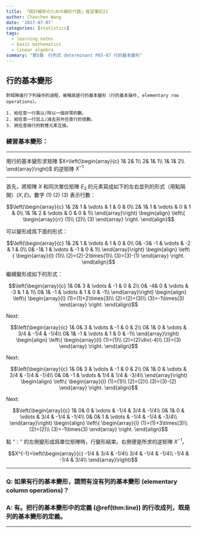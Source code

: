 ```yaml
---
title: 「統計解析のための線形代数」復習筆記21
author: Chaochen Wang
date: '2017-07-07'
categories: [statistics]
tags:
  - learning notes
  - basic mathematics
  - linear algebra
summary: "第5章　行列式 determinant P85-87 行的基本變形"
---
```


## 行的基本變形
```theorem
對矩陣進行下列操作的過程，被稱爲是行的基本變形（行的基本操作, elementary row operations）。

1. 給任意一行乘以/除以一個非零的數。
2. 給任意一行加上/減去另外任意行的倍數。
3. 將任意兩行的對應元素互換。
```

### 練習基本變形：

----

用行的基本變形求矩陣 $X=\left(\begin{array}{c}
1& 2& 1\\
2& 1& 1\\
1& 1& 2\\
\end{array}\right)$ 的逆矩陣 $X^{-1}$ <br>

----


首先，將矩陣 $X$ 和同次單位矩陣 $E_3$ 的元素寫成如下的左右並列的形式（用點隔開）$(X, E)$。數字 (1) (2) (3) 表示行數：<br>

$$\left(\begin{array}{c}
1& 2& 1 & \vdots & 1 & 0 & 0\\
2& 1& 1 & \vdots & 0 & 1 & 0\\
1& 1& 2 & \vdots & 0 & 0 & 1\\
\end{array}\right) \begin{align}
\left\{
\begin{array}{rr}
(1)\\
(2)\\
(3)
\end{array}
\right.
\end{align}$$

可以變形成爲下面的形式：

$$\left(\begin{array}{c}
1& 2& 1 & \vdots & 1 & 0 & 0\\
0& -3& -1 & \vdots & -2 & 1 & 0\\
0& -1& 1 & \vdots & -1 & 0 & 1\\
\end{array}\right) \begin{align}
\left\{
\begin{array}{l}
(1)\\
(2)=(2)-2\times(1)\\
(3)=(3)-(1)
\end{array}
\right.
\end{align}$$

繼續變形成如下的形式：

$$\left(\begin{array}{c}
1& 0& 3 & \vdots & -1 & 0 & 2\\
0& -4& 0 & \vdots & -3 & 1 & 1\\
0& 1& -1 & \vdots & 1 & 0 & -1\\
\end{array}\right) \begin{align}
\left\{
\begin{array}{l}
(1)=(1)+2\times(3)\\
(2)=(2)+(3)\\
(3)=-1\times(3)
\end{array}
\right.
\end{align}$$

Next:

$$\left(\begin{array}{c}
1& 0& 3 & \vdots & -1 & 0 & 2\\
0& 1& 0 & \vdots & 3/4 & -1/4 & -1/4\\
0& 1& -1 & \vdots & 1 & 0 & -1\\
\end{array}\right) \begin{align}
\left\{
\begin{array}{l}
(1)=(1)\\
(2)=(2)\div(-4)\\
(3)=(3)
\end{array}
\right.
\end{align}$$

Next:


$$\left(\begin{array}{c}
1& 0& 3 & \vdots & -1 & 0 & 2\\
0& 1& 0 & \vdots & 3/4 & -1/4 & -1/4\\
0& 0& -1 & \vdots & 1/4 & 1/4 & -3/4\\
\end{array}\right) \begin{align}
\left\{
\begin{array}{l}
(1)=(1)\\
(2)=(2)\\
(3)=(3)-(2)
\end{array}
\right.
\end{align}$$


Next:


$$\left(\begin{array}{c}
1& 0& 0 & \vdots & -1/4 & 3/4 & -1/4\\
0& 1& 0 & \vdots & 3/4 & -1/4 & -1/4\\
0& 0& 1 & \vdots & -1/4 & -1/4 & -3/4\\
\end{array}\right) \begin{align}
\left\{
\begin{array}{l}
(1)=(1)+3\times(3)\\
(2)=(2)\\
(3)=-1\times(3)
\end{array}
\right.
\end{align}$$

點 "$\vdots$" 的左側變形成爲單位矩陣時，行變形結束。右側便是所求的逆矩陣 $X^{-1}$。

$$X^{-1}=\left(\begin{array}{c}
-1/4 & 3/4 & -1/4\\
3/4 & -1/4 & -1/4\\
-1/4 & -1/4 & 3/4\\
\end{array}\right)$$


----

### Q: 如果有行的基本變形，請問有沒有列的基本變形 (elementary column operations)？

### A: 有。把行的基本變形中的定義 (\@ref(thm:line)) 的行改成列，既是列的基本變形的定義。

----
